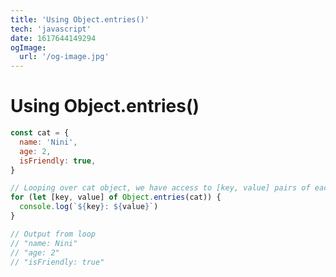 ```yaml
---
title: 'Using Object.entries()'
tech: 'javascript'
date: 1617644149294
ogImage:
  url: '/og-image.jpg'
---
```


# Using Object.entries()

```jsx
const cat = {
  name: 'Nini',
  age: 2,
  isFriendly: true,
}

// Looping over cat object, we have access to [key, value] pairs of each property
for (let [key, value] of Object.entries(cat)) {
  console.log(`${key}: ${value}`)
}

// Output from loop
// "name: Nini"
// "age: 2"
// "isFriendly: true"
```
